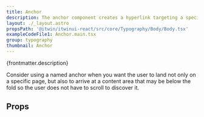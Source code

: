 ```yaml
---
title: Anchor
description: The anchor component creates a hyperlink targeting a specific location within the same page or a different one.
layout: ./_layout.astro
propsPath: '@itwin/itwinui-react/src/core/Typography/Body/Body.tsx'
exampleCodeFile1: Anchor.main.tsx
group: typography
thumbnail: Anchor
---
```



<p>{frontmatter.description}</p>

<LiveExample src={frontmatter.exampleCodeFile1} />

Consider using a named anchor when you want the user to land not only on a specific page, but also to arrive at a content area that may be below the fold so the user does not have to scroll to discover it.

## Props

<PropsTable path={frontmatter.propsPath} />
